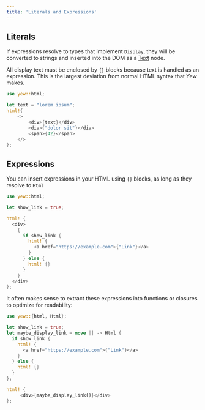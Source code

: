 ```yaml
---
title: 'Literals and Expressions'
---
```


## Literals

If expressions resolve to types that implement `Display`, they will be converted to strings and inserted into the DOM as a [Text](https://developer.mozilla.org/en-US/docs/Web/API/Text) node.

All display text must be enclosed by `{}` blocks because text is handled as an expression. This is
the largest deviation from normal HTML syntax that Yew makes.

```rust
use yew::html;

let text = "lorem ipsum";
html!{
    <>
        <div>{text}</div>
        <div>{"dolor sit"}</div>
        <span>{42}</span>
    </>
};
```

## Expressions

You can insert expressions in your HTML using `{}` blocks, as long as they resolve to `Html`

```rust
use yew::html;

let show_link = true;

html! {
  <div>
    {
      if show_link {
        html! {
          <a href="https://example.com">{"Link"}</a>
        }
      } else {
        html! {}
      }
    }
  </div>
};
```

It often makes sense to extract these expressions into functions or closures to optimize for readability:

```rust
use yew::{html, Html};

let show_link = true;
let maybe_display_link = move || -> Html {
  if show_link {
    html! {
      <a href="https://example.com">{"Link"}</a>
    }
  } else {
    html! {}
  }
};

html! {
     <div>{maybe_display_link()}</div>
};
```
